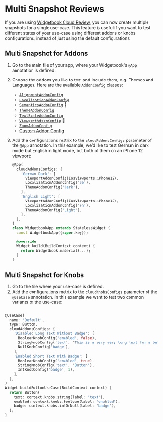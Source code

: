 # Multi Snapshot Reviews

If you are using [Widgetbook Cloud Review](/cloud/reviews), you can now create multiple snapshots for a single use-case. This feature is useful if you want to test different states of your use-case using different addons or knobs configurations, instead of just using the default configurations.

<YouTube id="GJGGhUTT7LE?start=2941&end=3077" />

## Multi Snapshot for Addons

1. Go to the main file of your app, where your Widgetbook's `@App` annotation is defined.
1. Choose the addons you like to test and include them, e.g. Themes and Languages. Here are the available `AddonConfig` classes:

   - [`AlignmentAddonConfig`](/addons/alignment-addon#multi-snapshot-support)
   - [`LocalizationAddonConfig`](/addons/localization-addon#multi-snapshot-support)
   - [`SemanticsAddonConfig`](/addons/semantics-addon#multi-snapshot-support) 🧪
   - [`ThemeAddonConfig`](/addons/theme-addon#multi-snapshot-support)
   - [`TextScaleAddonConfig`](/addons/text-scale-addon#multi-snapshot-support)
   - [`ViewportAddonConfig`](/addons/viewport-addon#multi-snapshot-support) 🧪
   - [`ZoomAddonConfig`](/addons/zoom-addon#multi-snapshot-support)
   - [Custom Addon Config](/addons/custom-addon#multi-snapshot-support)

1. Add the configurations matrix to the `cloudAddonsConfigs` parameter of the `@App` annotation. In this example, we’d like to test German in dark mode but English in light mode, but both of them on an iPhone 12 viewport:

   ```dart
   @App(
     cloudAddonsConfigs: {
       'German Dark': [
         ViewportAddonConfig(IosViewports.iPhone12),
         LocalizationAddonConfig('de'),
         ThemeAddonConfig('Dark'),
       ],
       'English Light': [
         ViewportAddonConfig(IosViewports.iPhone12),
         LocalizationAddonConfig('en'),
         ThemeAddonConfig('Light'),
       ],
     },
   )
   class WidgetbookApp extends StatelessWidget {
     const WidgetbookApp({super.key});

     @override
     Widget build(BuildContext context) {
       return Widgetbook.material(...);
     }
   }
   ```

## Multi Snapshot for Knobs

1. Go to the file where your use-case is defined.
1. Add the configurations matrix to the `cloudKnobsConfigs` parameter of the `@UseCase` annotation. In this example we want to test two common variants of the use-case:

```dart

@UseCase(
  name: 'Default',
  type: Button,
  cloudAddonsConfigs: {
    'Disabled Long Text Without Badge': [
      BooleanKnobConfig('enabled', false),
      StringKnobConfig('text', 'This is a very very long text for a button that might cause overflow'),
      NullKnobConfig('badge'),
    ],
    'Enabled Short Text With Badge': [
      BooleanKnobConfig('enabled', true),
      StringKnobConfig('text', 'Button'),
      IntKnobConfig('badge', 1),
    ],
  },
)
Widget buildButtonUseCase(BuildContext context) {
  return Button(
    text: context.knobs.string(label: 'text'),
    enabled: context.knobs.boolean(label: 'enabled'),
    badge: context.knobs.intOrNull(label: 'badge'),
  );
}
```
